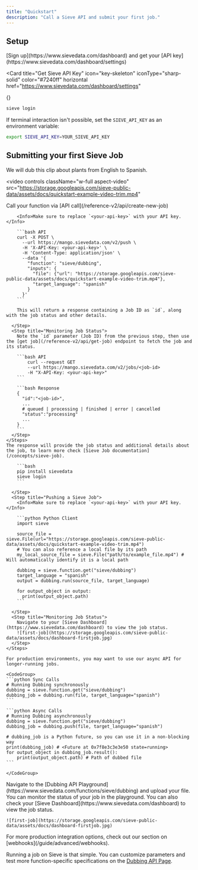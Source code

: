 ```yaml
---
title: "Quickstart"
description: "Call a Sieve API and submit your first job."
---
```


## Setup

<Steps>

<Step title="Setting up account">
[Sign up](https://www.sievedata.com/dashboard) and get your [API key](https://www.sievedata.com/dashboard/settings)

<Card
  title="Get Sieve API Key"
  icon="key-skeleton"
  iconType="sharp-solid"
  color="#7240ff"
  horizontal
  href="https://www.sievedata.com/dashboard/settings"
>
  {}
</Card>
</Step>

<Step title="Login with your API key">

<Tabs>
<Tab title="Terminal">

```bash
sieve login
```

</Tab>
<Tab title="Environment Variable">

If terminal interaction isn't possible, set the `SIEVE_API_KEY` as an environment variable:

```bash
export SIEVE_API_KEY=YOUR_SIEVE_API_KEY
```

</Tab>
</Tabs>

</Step>

</Steps>

## Submitting your first Sieve Job

We will dub this clip about plants from English to Spanish.

<video
  controls
  className="w-full aspect-video"
  src="https://storage.googleapis.com/sieve-public-data/assets/docs/quickstart-example-video-trim.mp4"
></video>

<Tabs>
  <Tab title="API">
    <Steps>
      <Step title="Pushing a Sieve Job">
        Call your function via [API call](/reference-v2/api/create-new-job)

        <Info>Make sure to replace `<your-api-key>` with your API key.</Info>

        ```bash API
        curl -X POST \
          --url https://mango.sievedata.com/v2/push \
          -H 'X-API-Key: <your-api-key>' \
          -H 'Content-Type: application/json' \
          --data '{
            "function": "sieve/dubbing",
            "inputs": {
              "file": {"url": "https://storage.googleapis.com/sieve-public-data/assets/docs/quickstart-example-video-trim.mp4"},
              "target_language": "spanish"
            }
          }'
        ```

        This will return a response containing a Job ID as `id`, along with the job status and other details.

      </Step>
      <Step title="Monitoring Job Status">
        Note the `id` parameter (Job ID) from the previous step, then use the [get job](/reference-v2/api/get-job) endpoint to fetch the job and its status.

        ```bash API
            curl --request GET
            --url https://mango.sievedata.com/v2/jobs/<job-id>
            -H "X-API-Key: <your-api-key>"
        ```

        ```bash Response
        {
          "id":"<job-id>",
          ...
          # queued | processing | finished | error | cancelled
          "status":"processing"
          ...
        }
        ```
      </Step>
    </Steps>
    The response will provide the job status and additional details about the job, to learn more check [Sieve Job documentation](/concepts/sieve-job).

  </Tab>
  <Tab title="Python">
    <Steps>
      <Step title="Install the Sieve Python client">

        ```bash
        pip install sievedata
        sieve login
        ```

      </Step>
      <Step title="Pushing a Sieve Job">
        <Info>Make sure to replace `<your-api-key>` with your API key.</Info>

        ```python Python Client
        import sieve

        source_file = sieve.File(url="https://storage.googleapis.com/sieve-public-data/assets/docs/quickstart-example-video-trim.mp4")
        # You can also reference a local file by its path
        my_local_source_file = sieve.File("path/to/example_file.mp4") # Will automatically identify it is a local path

        dubbing = sieve.function.get("sieve/dubbing")
        target_language = "spanish"
        output = dubbing.run(source_file, target_language)

        for output_object in output:
          print(output_object.path)
        ```

      </Step>
      <Step title="Monitoring Job Status">
        Navigate to your [Sieve Dashboard](https://www.sievedata.com/dashboard) to view the job status.
        ![first-job](https://storage.googleapis.com/sieve-public-data/assets/docs/dashboard-firstjob.jpg)
      </Step>
    </Steps>

    For production environments, you may want to use our async API for longer-running jobs.

    <CodeGroup>
    ```python Sync Calls
    # Running Dubbing synchronously
    dubbing = sieve.function.get("sieve/dubbing")
    dubbing_job = dubbing.run(file, target_language="spanish")
    ```

    ```python Async Calls
    # Running Dubbing asynchronously
    dubbing = sieve.function.get("sieve/dubbing")
    dubbing_job = dubbing.push(file, target_language="spanish")

    # dubbing_job is a Python future, so you can use it in a non-blocking way
    print(dubbing_job) # <Future at 0x7f8e3c3e3e50 state=running>
    for output_object in dubbing_job.result():
        print(output_object.path) # Path of dubbed file
    ```

    </CodeGroup>

  </Tab>
  <Tab title="Playground">
<Steps>
  <Step title="Pushing a Sieve Job">
    Navigate to the [Dubbing API Playground](https://www.sievedata.com/functions/sieve/dubbing) and upload your file.

  </Step>
  <Step title="Monitoring Job Status">
    You can monitor the status of your job in the playground. You can also check your [Sieve Dashboard](https://www.sievedata.com/dashboard) to view the job status.

    ![first-job](https://storage.googleapis.com/sieve-public-data/assets/docs/dashboard-firstjob.jpg)

  </Step>
</Steps>

</Tab>
</Tabs>

<Tip>
  For more production integration options, check out our section on
  [webhooks](/guide/advanced/webhooks).
</Tip>

Running a job on Sieve is that simple.
You can customize parameters and test more function-specific specifications on the [Dubbing API Page](https://www.sievedata.com/functions/sieve/dubbing/guide).
